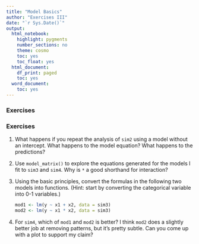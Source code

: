 ```yaml
---
title: "Model Basics"
author: "Exercises III"
date: "`r Sys.Date()`"
output:
  html_notebook:
    highlight: pygments
    number_sections: no
    theme: cosmo
    toc: yes
    toc_float: yes
  html_document:
    df_print: paged
    toc: yes
  word_document:
    toc: yes
---
```


### Exercises 



### Exercises

1.  What happens if you repeat the analysis of `sim2` using a model without
    an intercept. What happens to the model equation? What happens to the
    predictions?
    
2.  Use `model_matrix()` to explore the equations generated for the models
    I fit to `sim3` and `sim4`. Why is `*` a good shorthand for interaction?

3.  Using the basic principles, convert the formulas in the following two
    models into functions. (Hint: start by converting the categorical variable
    into 0-1 variables.)
    
    ```r
    mod1 <- lm(y ~ x1 + x2, data = sim3)
    mod2 <- lm(y ~ x1 * x2, data = sim3)
    ```

4.   For `sim4`,  which of `mod1` and `mod2` is better? I think `mod2` does a 
     slightly better job at removing patterns, but it's pretty subtle. Can you 
     come up with a plot to support my claim? 
     